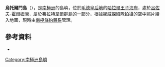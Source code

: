 {{coord|68|56|S|39|31|E|display=title}}

'''烏托爾門島'''（{{lang-nn|Utholmen}}），是[[南極洲|南極洲]]的島嶼，位於[[毛德皇后地|毛德皇后地]]的[[哈拉爾王子海岸|哈拉爾王子海岸]]，處於[[呂佐夫-霍爾姆灣|呂佐夫-霍爾姆灣]]，屬於[[弗拉特韋爾群島|弗拉特韋爾群島]]的一部分，根據[[挪威|挪威]]探險隊拍攝的空中照片繪入地圖，現時由[[南極條約體系|南極條約體系]]管理。

==參考資料==
*{{usgs-gazetteer}}

{{Antarctica-geo-stub}}
[[Category:南極洲島嶼|Category:南極洲島嶼]]